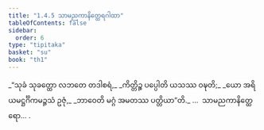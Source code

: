 ```yaml
---
title: "1.4.5 သာမညကာနိတ္ထေရဂါထာ"
tableOfContents: false
sidebar:
  order: 6
type: "tipitaka"
basket: "su"
book: "th1"
---
```



<DynamicBreadcrumb />

<Division number="35" book="th1">

<Paragraph number="80" type="verses" book="th1">
_“သုခံ သုခတ္ထော လဘတေ တဒါစရံ,_  
_ကိတ္တိဉ္စ ပပ္ပေါတိ ယသဿ ဝဍ္ဎတိ;_  
_ယော အရိယမဋ္ဌင်္ဂိကမဉ္ဇသံ ဥဇုံ,_  
_ဘာဝေတိ မဂ္ဂံ အမတဿ ပတ္တိယာ”တိ._  


</Paragraph>
</Division>

<Paragraph number="81" type="center" book="th1">
…  သာမညကာနိတ္ထေရော… .
</Paragraph>